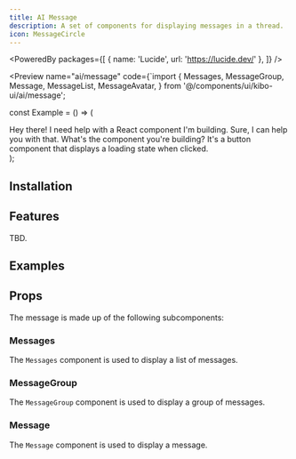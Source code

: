 ```yaml
---
title: AI Message
description: A set of components for displaying messages in a thread.
icon: MessageCircle
---
```



<PoweredBy packages={[
  { name: 'Lucide', url: 'https://lucide.dev/' },
]} />

<Preview name="ai/message" code={`import {
  Messages,
  MessageGroup,
  Message,
  MessageList,
  MessageAvatar,
} from '@/components/ui/kibo-ui/ai/message';

const Example = () => (
  <div className="flex w-full h-screen items-center justify-center gap-4 bg-secondary overflow-y-auto p-8">
    <Messages>
      <MessageGroup owner>
        <MessageList>
          <Message>Hey there! I need help with a React component I'm building.</Message>
        </MessageList>
        <MessageAvatar src="https://github.com/haydenbleasel.png" fallback="HB" />
      </MessageGroup>
      <MessageGroup>
        <MessageAvatar src="https://github.com/shadcn.png" fallback="SH" />
        <MessageList>
          <Message>Sure, I can help you with that.</Message>
          <Message>What's the component you're building?</Message>
        </MessageList>
      </MessageGroup>
      <MessageGroup owner>
        <MessageList>
          <Message>It's a button component that displays a loading state when clicked.</Message>
        </MessageList>
        <MessageAvatar src="https://github.com/haydenbleasel.png" fallback="HB" />
      </MessageGroup>
    </Messages>
  </div>
);


## Installation

<Installer packageName="message" />

## Features

TBD.

## Examples

## Props

The message is made up of the following subcomponents:

### Messages

The `Messages` component is used to display a list of messages.

<AutoTypeTable path="node_modules/@repo/ai/message.tsx" name="MessagesProps" />

### MessageGroup

The `MessageGroup` component is used to display a group of messages.

<AutoTypeTable path="node_modules/@repo/ai/message.tsx" name="MessageGroupProps" />

### Message

The `Message` component is used to display a message.

<AutoTypeTable path="node_modules/@repo/ai/message.tsx" name="MessageProps" />
